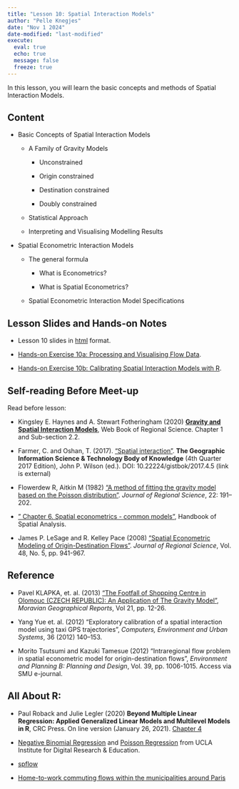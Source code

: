 ```yaml
---
title: "Lesson 10: Spatial Interaction Models"
author: "Pelle Knegjes"
date: "Nov 1 2024"
date-modified: "last-modified"
execute: 
  eval: true
  echo: true
  message: false
  freeze: true
---
```


In this lesson, you will learn the basic concepts and methods of Spatial Interaction Models.

## **Content**

-   Basic Concepts of Spatial Interaction Models

    -   A Family of Gravity Models

        -   Unconstrained

        -   Origin constrained

        -   Destination constrained

        -   Doubly constrained

    -   Statistical Approach

    -   Interpreting and Visualising Modelling Results

-   Spatial Econometric Interaction Models

    -   The general formula

        -   What is Econometrics?

        -   What is Spatial Econometrics?

    -   Spatial Econometric Interaction Model Specifications

## **Lesson Slides and Hands-on Notes**

-   Lesson 10 slides in [html](https://isss626-ay2024-25aug.netlify.app/lesson/lesson10/lesson10-sim) format.

-   [Hands-on Exercise 10a: Processing and Visualising Flow Data](ProcessingandVisualisingFlowData.html).

-   [Hands-on Exercise 10b: Calibrating Spatial Interaction Models with R](CalibratingSpatialInteractionModelwithR.html).

## **Self-reading Before Meet-up**

Read before lesson:

-   Kingsley E. Haynes and A. Stewart Fotheringham (2020) [**Gravity and Spatial Interaction Models**](https://researchrepository.wvu.edu/rri-web-book/16/), Web Book of Regional Science. Chapter 1 and Sub-section 2.2.

-   Farmer, C. and Oshan, T. (2017). [“Spatial interaction”](https://gistbok.ucgis.org/bok-topics/spatial-interaction). **The Geographic Information Science & Technology Body of Knowledge** (4th Quarter 2017 Edition), John P. Wilson (ed.). DOI: 10.22224/gistbok/2017.4.5 (link is external)

-   Flowerdew R, Aitkin M (1982) [“A method of fitting the gravity model based on the Poisson distribution”](https://www.academia.edu/38321611/A_Method_of_Fitting_the_Gravity_Model_Based_on_the_Poisson_Distribution_). *Journal of Regional Science*, 22: 191–202.

-   [” Chapter 6. Spatial econometrics - common models”](https://www.insee.fr/en/statistiques/fichier/3635545/imet131-j-chapitre-6.pdf), Handbook of Spatial Analysis.

-   James P. LeSage and R. Kelley Pace (2008) [“Spatial Econometric Modeling of Origin-Destination Flows”](https://onlinelibrary.wiley.com/doi/abs/10.1111/j.1467-9787.2008.00573.x). *Journal of Regional Science*, Vol. 48, No. 5, pp. 941-967.

## **Reference**

-   Pavel KLAPKA, et. al. (2013) [“The Footfall of Shopping Centre in Olomouc (CZECH REPUBLIC): An Application of The Gravity Model”](https://sciendo.com/de/article/10.2478/mgr-2013-0013), *Moravian Geographical Reports*, Vol 21, pp. 12-26.

-   Yang Yue et. al. (2012) “Exploratory calibration of a spatial interaction model using taxi GPS trajectories”, *Computers, Environment and Urban Systems*, 36 (2012) 140–153.

-   Morito Tsutsumi and Kazuki Tamesue (2012) “Intraregional flow problem in spatial econometric model for origin-destination flows”, *Environment and Planning B: Planning and Design*, Vol. 39, pp. 1006-1015. Access via SMU e-journal.

## **All About R:**

-   Paul Roback and Julie Legler (2020) **Beyond Multiple Linear Regression: Applied Generalized Linear Models and Multilevel Models in R**, CRC Press. On line version (January 26, 2021). [Chapter 4](https://bookdown.org/roback/bookdown-BeyondMLR/ch-poissonreg.html)

-   [Negative Binomial Regression](https://stats.idre.ucla.edu/r/dae/negative-binomial-regression/) and [Poisson Regression](https://stats.idre.ucla.edu/r/dae/poisson-regression/) from UCLA Institute for Digital Research & Education.

-   [spflow](https://lukece.github.io/spflow/index.html)

-   [Home-to-work commuting flows within the municipalities around Paris](https://lukece.github.io/spflow/articles/paris_commute_flows.html)
